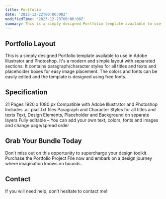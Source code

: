 ```yaml
---
title: Portfolio
date: '2023-12-22T00:00:00Z'
modifiedTime: '2023-12-23T00:00:00Z'
summary: This is a simply designed Portfolio template available to use in Adobe Illustrator and Photoshop.
---
```


## Portfolio Layout

This is a simply designed Portfolio template available to use in Adobe Illustrator and Photoshop. It's a modern and simple layout with separated sections. It contains paragraph/character styles for all titles and texts and placeholder boxes for easy image placement. The colors and fonts can be easily edited and the template is designed using free fonts.

## Specification

21 Pages
1920 x 1080 px
Compatible with Adobe Illustrator and Photoshop
Includes .ai .psd .txt files
Paragraph and Character Styles for all titles and texts
Text, Design Elements, Placeholder and Background on separate layers
Fully editable – You can add your own text, colors, fonts and images and change page/spread order


## Grab Your Bundle Today

Don't miss out on this opportunity to supercharge your design toolkit. Purchase the Portfolio Project File now and embark on a design journey where imagination knows no bounds.

## Contact

If you will need help, don’t hesitate to contact me!